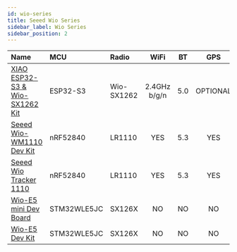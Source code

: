 ```yaml
---
id: wio-series
title: Seeed Wio Series
sidebar_label: Wio Series
sidebar_position: 2
---
```


| Name                                                                 | MCU         | Radio      |     WiFi     | BT  |   GPS    |
| :------------------------------------------------------------------- | :---------- | :--------- | :----------: | :-: | :------: |
| [XIAO ESP32-S3 & Wio-SX1262 Kit](./wio-sx1262s/?wio-sx1262=esp32-s3) | ESP32-S3    | Wio-SX1262 | 2.4GHz b/g/n | 5.0 | OPTIONAL |
| [Seeed Wio-WM1110 Dev Kit](./seeed-wm1110/?wm1110=wio-sdk-wm1110)    | nRF52840    | LR1110     |     YES      | 5.3 |   YES    |
| [Seeed Wio Tracker 1110](./seeed-wm1110/?wm1110=wio-tracker-wm1110)  | nRF52840    | LR1110     |     YES      | 5.3 |   YES    |
| [Wio-E5 mini Dev Board](./seeed-wio-e5/?wio-e5=wio-e5-mini)          | STM32WLE5JC | SX126X     |      NO      | NO  |    NO    |
| [Wio-E5 Dev Kit](./seeed-wio-e5/?wio-e5=wio-e5-dev)                  | STM32WLE5JC | SX126X     |      NO      | NO  |    NO    |

